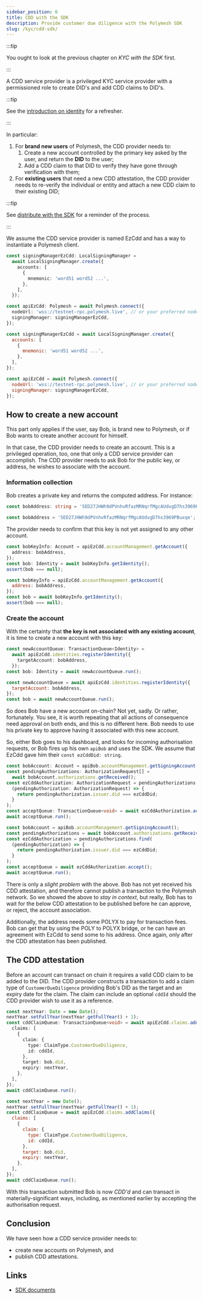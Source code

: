 ```yaml
---
sidebar_position: 6
title: CDD with the SDK
description: Provide customer due diligence with the Polymesh SDK
slug: /kyc/cdd-sdk/
---
```


:::tip

You ought to look at the previous chapter on _KYC with the SDK_ first.

:::

A CDD service provider is a privileged KYC service provider with a permissioned role to create DID's and add CDD claims to DID's.

:::tip

See the [introduction on identity](/docs/introduction/identity/) for a refresher.

:::

In particular:

1. For **brand new users** of Polymesh, the CDD provider needs to:
   1. Create a new account controlled by the primary key asked by the user, and return the **DID** to the user;
   2. Add a CDD claim to that DID to verify they have gone through verification with them;
2. For **existing users** that need a new CDD attestation, the CDD provider needs to re-verify the individual or entity and attach a new CDD claim to their existing DID;

:::tip

See [distribute with the SDK](/docs/distribute/with-sdk/) for a reminder of the process.

:::

We assume the CDD service provider is named EzCdd and has a way to instantiate a Polymesh client.

<Tabs groupId="code-language">
<TabItem value="ts" label="TypeScript">

```ts
const signingManagerEzCdd: LocalSigningManager =
  await LocalSigningManager.create({
    accounts: [
      {
        mnemonic: 'word51 word52 ...',
      },
    ],
  });

const apiEzCdd: Polymesh = await Polymesh.connect({
  nodeUrl: 'wss://testnet-rpc.polymesh.live', // or your preferred node
  signingManager: signingManagerEzCdd,
});
```

</TabItem>
<TabItem
 value="js" label="JavaScript">

```js
const signingManagerEzCdd = await LocalSigningManager.create({
  accounts: [
    {
      mnemonic: 'word51 word52 ...',
    },
  ],
});

const apiEzCdd = await Polymesh.connect({
  nodeUrl: 'wss://testnet-rpc.polymesh.live', // or your preferred node
  signingManager: signingManagerEzCdd,
});
```

</TabItem>
</Tabs>

## How to create a new account

This part only applies if the user, say Bob, is brand new to Polymesh, or if Bob wants to create another account for himself.

In that case, the CDD provider needs to create an account. This is a privileged operation, too, one that only a CDD service provider can accomplish. The CDD provider needs to ask Bob for the public key, or address, he wishes to associate with the account.

### Information collection

Bob creates a private key and returns the computed address. For instance:

<Tabs groupId="code-language">
<TabItem value="ts" label="TypeScript">

```ts
const bobAddress: string = '5ED27JHWh9dPVnhvRfazMRNqrfMgcAUdvgD7hs3969PBuxqe'; // For instance
```

</TabItem>
<TabItem
 value="js" label="JavaScript">

```js
const bobAddress = '5ED27JHWh9dPVnhvRfazMRNqrfMgcAUdvgD7hs3969PBuxqe'; // For instance
```

</TabItem>
</Tabs>

The provider needs to confirm that this key is not yet assigned to any other account.

<Tabs groupId="code-language">
<TabItem value="ts" label="TypeScript">

```ts
const bobKeyInfo: Account = apiEzCdd.accountManagement.getAccount({
  address: bobAddress,
});
const bob: Identity = await bobKeyInfo.getIdentity();
assert(bob === null);
```

</TabItem>
<TabItem
 value="js" label="JavaScript">

```js
const bobKeyInfo = apiEzCdd.accountManagement.getAccount({
  address: bobAddress,
});
const bob = await bobKeyInfo.getIdentity();
assert(bob === null);
```

</TabItem>
</Tabs>

### Create the account

With the certainty that **the key is not associated with any existing account**, it is time to create a new account with this key:

<Tabs groupId="code-language">
<TabItem value="ts" label="TypeScript">

```ts
const newAccountQueue: TransactionQueue<Identity> =
  await apiEzCdd.identities.registerIdentity({
    targetAccount: bobAddress,
  });
const bob: Identity = await newAccountQueue.run();
```

</TabItem>
<TabItem
 value="js" label="JavaScript">

```js
const newAccountQueue = await apiEzCdd.identities.registerIdentity({
  targetAccount: bobAddress,
});
const bob = await newAccountQueue.run();
```

</TabItem>
</Tabs>

So does Bob have a new account on-chain? Not yet, sadly. Or rather, fortunately. You see, it is worth repeating that all actions of consequence need approval on both ends, and this is no different here. Bob needs to use his private key to approve having it associated with this new account.

So, either Bob goes to his dashboard, and looks for incoming authorisation requests, or Bob fires up his own `apiBob` and uses the SDK. We assume that EzCdd gave him their `const ezCddDid: string`.

<Tabs groupId="code-language">
<TabItem value="ts" label="TypeScript">

```ts
const bobAccount: Account = apiBob.accountManagement.getSigningAccount();
const pendingAuthorizations: AuthorizationRequest[] =
  await bobAccount.authorizations.getReceived();
const ezCddAuthorization: AuthorizationRequest = pendingAuthorizations.find(
  (pendingAuthorization: AuthorizationRequest) => {
    return pendingAuthorization.issuer.did === ezCddDid;
  }
);
const acceptQueue: TransactionQueue<void> = await ezCddAuthorization.accept();
await acceptQueue.run();
```

</TabItem>
<TabItem
 value="js" label="JavaScript">

```js
const bobAccount = apiBob.accountManagement.getSigningAccount();
const pendingAuthorizations = await bobAccount.authorizations.getReceived();
const ezCddAuthorization = pendingAuthorizations.find(
  (pendingAuthorization) => {
    return pendingAuthorization.issuer.did === ezCddDid;
  }
);
const acceptQueue = await ezCddAuthorization.accept();
await acceptQueue.run();
```

</TabItem>
</Tabs>

There is only a _slight problem_ with the above. Bob has not yet received his CDD attestation, and therefore cannot publish a transaction to the Polymesh network. So we showed the above to _stay in context_, but really, Bob has to wait for the below CDD attestation to be published before he can approve, or reject, the account association.

Additionally, the address needs some POLYX to pay for transaction fees. Bob can get that by using the POLY to POLYX bridge, or he can have an agreement with EzCdd to send some to his address. Once again, only after the CDD attestation has been published.

## The CDD attestation

Before an account can transact on chain it requires a valid CDD claim to be added to the DID. The CDD provider constructs a transaction to add a claim type of `CustomerDueDiligence` providing Bob's DID as the target and an expiry date for the claim. The claim can include an optional `cddId` should the CDD provider wish to use it as a reference.

<Tabs groupId="code-language">
<TabItem value="ts" label="TypeScript">

```ts
const nextYear: Date = new Date();
nextYear.setFullYear(nextYear.getFullYear() + 1);
const cddClaimQueue: TransactionQueue<void> = await apiEzCdd.claims.addClaims({
  claims: [
    {
      claim: {
        type: ClaimType.CustomerDueDiligence,
        id: cddId,
      },
      target: bob.did,
      expiry: nextYear,
    },
  ],
});
await cddClaimQueue.run();
```

</TabItem>
<TabItem
 value="js" label="JavaScript">

```js
const nextYear = new Date();
nextYear.setFullYear(nextYear.getFullYear() + 1);
const cddClaimQueue = await apiEzCdd.claims.addClaims({
  claims: [
    {
      claim: {
        type: ClaimType.CustomerDueDiligence,
        id: cddId,
      },
      target: bob.did,
      expiry: nextYear,
    },
  ],
});
await cddClaimQueue.run();
```

</TabItem>
</Tabs>

With this transaction submitted Bob is now _CDD'd_ and can transact in materially-significant ways, including, as mentioned earlier by accepting the authorisation request.

## Conclusion

We have seen how a CDD service provider needs to:

- create new accounts on Polymesh, and
- publish CDD attestations.

## Links

- [SDK documents](/sdk-docs/)
